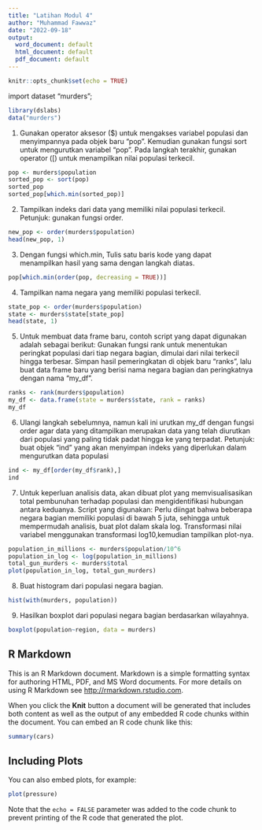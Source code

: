 ```yaml
---
title: "Latihan Modul 4"
author: "Muhammad Fawwaz"
date: "2022-09-18"
output:
  word_document: default
  html_document: default
  pdf_document: default
---
```


```r
knitr::opts_chunk$set(echo = TRUE)
```
import dataset "murders";
``` r
library(dslabs)
data("murders")
```
1. Gunakan operator aksesor ($) untuk mengakses variabel populasi dan menyimpannya pada objek baru “pop”. Kemudian gunakan fungsi sort untuk mengurutkan variabel “pop”. Pada langkah terakhir, gunakan operator ([) untuk menampilkan nilai populasi terkecil.

```r
pop <- murders$population
sorted_pop <- sort(pop)
sorted_pop
sorted_pop[which.min(sorted_pop)]
```

2. Tampilkan indeks dari data yang memiliki nilai populasi terkecil. 
Petunjuk: gunakan fungsi order.

```r
new_pop <- order(murders$population)
head(new_pop, 1)
```

3. Dengan fungsi which.min, Tulis satu baris kode yang dapat menampilkan hasil yang sama dengan langkah diatas.

```r
pop[which.min(order(pop, decreasing = TRUE))]
```

4. Tampilkan nama negara yang memiliki populasi terkecil.

```r
state_pop <- order(murders$population)
state <- murders$state[state_pop]
head(state, 1)
```

5. Untuk membuat data frame baru, contoh script yang dapat digunakan adalah sebagai berikut: 
Gunakan fungsi rank untuk menentukan peringkat populasi dari tiap negara bagian, dimulai dari nilai terkecil hingga terbesar. Simpan hasil pemeringkatan di objek baru “ranks”, lalu buat data frame baru yang berisi nama negara bagian dan peringkatnya dengan nama “my_df”. 

```r
ranks <- rank(murders$population)
my_df <- data.frame(state = murders$state, rank = ranks)
my_df
```

6. Ulangi langkah sebelumnya, namun kali ini urutkan my_df dengan fungsi order agar data yang ditampilkan merupakan data yang telah diurutkan dari populasi yang paling tidak padat hingga ke yang terpadat. 
Petunjuk: buat objek “ind” yang akan menyimpan indeks yang diperlukan dalam mengurutkan data populasi 

```r
ind <- my_df[order(my_df$rank),]
ind
```

7. Untuk keperluan analisis data, akan dibuat plot yang memvisualisasikan total pembunuhan terhadap populasi dan mengidentifikasi hubungan antara keduanya. Script yang digunakan: 
Perlu diingat bahwa beberapa negara bagian memiliki populasi di bawah 5 juta, sehingga untuk mempermudah analisis, buat plot dalam skala log. Transformasi nilai variabel menggunakan transformasi log10,kemudian tampilkan plot-nya. 

```r
population_in_millions <- murders$population/10^6
population_in_log <- log(population_in_millions)
total_gun_murders <- murders$total
plot(population_in_log, total_gun_murders)

```

8. Buat histogram dari populasi negara bagian.

```r
hist(with(murders, population))
```

9. Hasilkan boxplot dari populasi negara bagian berdasarkan wilayahnya. 

```r
boxplot(population~region, data = murders)
```

## R Markdown

This is an R Markdown document. Markdown is a simple formatting syntax for authoring HTML, PDF, and MS Word documents. For more details on using R Markdown see <http://rmarkdown.rstudio.com>.

When you click the **Knit** button a document will be generated that includes both content as well as the output of any embedded R code chunks within the document. You can embed an R code chunk like this:

```r
summary(cars)
```

## Including Plots

You can also embed plots, for example:

```r
plot(pressure)
```

Note that the `echo = FALSE` parameter was added to the code chunk to prevent printing of the R code that generated the plot.
